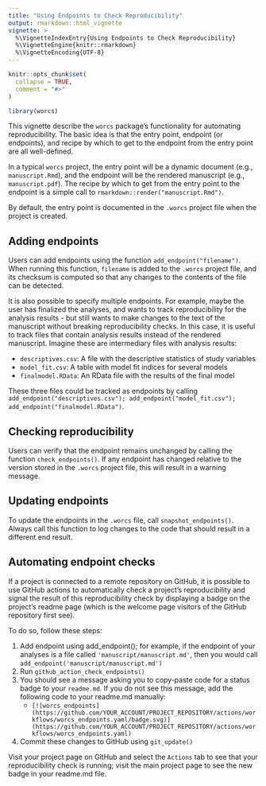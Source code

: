 ---
title: "Using Endpoints to Check Reproducibility"
output: rmarkdown::html_vignette
vignette: >
  %\VignetteIndexEntry{Using Endpoints to Check Reproducibility}
  %\VignetteEngine{knitr::rmarkdown}
  %\VignetteEncoding{UTF-8}
---

```{r, include = FALSE}
knitr::opts_chunk$set(
  collapse = TRUE,
  comment = "#>"
)
```

```{r setup}
library(worcs)
```

This vignette describe the `worcs` package's functionality for automating reproducibility.
The basic idea is that the entry point, endpoint (or endpoints), and recipe by which to get to the endpoint from the entry point are all well-defined.

In a typical `worcs` project, the entry point will be a dynamic document (e.g., `manuscript.Rmd`), and the endpoint will be the rendered manuscript (e.g., `manuscript.pdf`). The recipe by which to get from the entry point to the endpoint is a simple call to `rmarkdown::render("manuscript.Rmd")`.

By default, the entry point is documented in the `.worcs` project file when the project is created.

## Adding endpoints

Users can add endpoints using the function `add_endpoint("filename")`. When running this function, `filename` is added to the `.worcs` project file, and its checksum is computed so that any changes to the contents of the file can be detected.


It is also possible to specify multiple endpoints. For example, maybe the user has finalized the analyses, and wants to track reproducibility for the analysis results - but still wants to make changes to the text of the manuscript without breaking reproducibility checks.
In this case, it is useful to track files that contain analysis results instead of the rendered manuscript. Imagine these are intermediary files with analysis results:

* `descriptives.csv`: A file with the descriptive statistics of study variables
* `model_fit.csv`: A table with model fit indices for several models
* `finalmodel.RData`: An RData file with the results of the final model

These three files could be tracked as endpoints by calling `add_endpoint("descriptives.csv"); add_endpoint("model_fit.csv"); add_endpoint("finalmodel.RData")`.

## Checking reproducibility

Users can verify that the endpoint remains unchanged by calling the function `check_endpoints()`. If any endpoint has changed relative to the version stored in the `.worcs` project file, this will result in a warning message.

## Updating endpoints

To update the endpoints in the `.worcs` file, call `snapshot_endpoints()`. Always call this function to log changes to the code that should result in a different end result.

## Automating endpoint checks

If a project is connected to a remote repository on GitHub, it is possible to use GitHub actions to automatically check a project's reproducibility and signal the result of this reproducibility check by displaying a badge on the project's readme page (which is the welcome page visitors of the GitHub repository first see).

To do so, follow these steps:

1. Add endpoint using add_endpoint(); for example, if the endpoint of your analyses is a file called `'manuscript/manuscript.md'`, then you would call `add_endpoint('manuscript/manuscript.md')`
1. Run `github_action_check_endpoints()`
1. You should see a message asking you to copy-paste code for a status badge to your `readme.md`. If you do not see this message, add the following code to your readme.md manually:
    + `[![worcs_endpoints](https://github.com/YOUR_ACCOUNT/PROJECT_REPOSITORY/actions/workflows/worcs_endpoints.yaml/badge.svg)](https://github.com/YOUR_ACCOUNT/PROJECT_REPOSITORY/actions/workflows/worcs_endpoints.yaml)`
1. Commit these changes to GitHub using `git_update()`

Visit your project page on GitHub and select the `Actions` tab to see that your reproducibility check is running; visit the main project page to see the new badge in your readme.md file.
